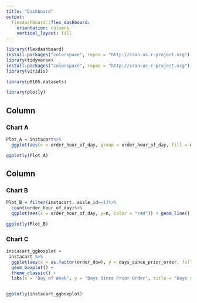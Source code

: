 ```yaml
---
title: "Dashboard"
output: 
  flexdashboard::flex_dashboard:
    orientation: columns
    vertical_layout: fill
---
```


```r
library(flexdashboard)
install.packages("colorspace", repos = "http://cran.us.r-project.org")
library(tidyverse)
install.packages("colorspace", repos = "http://cran.us.r-project.org")
library(viridis)

library(p8105.datasets)

library(plotly)
```

Column {data-width=650}
-----------------------------------------------------------------------

### Chart A

```r
Plot_A = instacart%>%
  ggplot(aes(x = order_hour_of_day, group = order_hour_of_day, fill = order_hour_of_day)) + geom_histogram() + stat_bin(bins = 24) + labs(x = "Hour of the Day", title = "Total Items Ordered by hour of the day")

ggplotly(Plot_A)
```

Column {data-width=350}
-----------------------------------------------------------------------

### Chart B

```r
Plot_B = filter(instacart, aisle_id==1)%>%
  count(order_hour_of_day)%>%
  ggplot(aes(x = order_hour_of_day, y=n, color = "red")) + geom_line() + geom_point()  + theme(legend.position="none") + labs(x = "Hour of the Day", y = "Deli Items ordered", title = "Deli Items Ordered by Hour of the day")

ggplotly(Plot_B)

```


### Chart C

```r
instacart_ggboxplot = 
 instacart %>% 
  ggplot(aes(x = as.factor(order_dow), y = days_since_prior_order, fill = as.factor(order_dow))) +
  geom_boxplot() +
  theme_classic() + 
  labs(x = "Day of Week", y = "Days Since Prior Order", title = "Days since Prior Order by Day of Week", fill = "Day")


ggplotly(instacart_ggboxplot)
```

